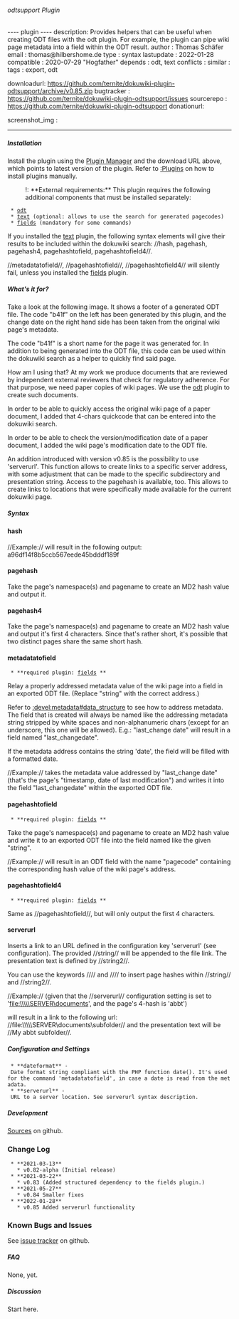 ====== odtsupport Plugin ======

---- plugin ----
description: Provides helpers that can be useful when creating ODT files with the odt plugin. For example, the plugin can pipe wiki page metadata into a field within the ODT result.
author     : Thomas Schäfer
email      : thomas@hilbershome.de 
type       : syntax
lastupdate : 2022-01-28
compatible : 2020-07-29 "Hogfather"
depends    : odt, text
conflicts  : 
similar    : 
tags       : export, odt

downloadurl: https://github.com/ternite/dokuwiki-plugin-odtsupport/archive/v0.85.zip
bugtracker : https://github.com/ternite/dokuwiki-plugin-odtsupport/issues
sourcerepo : https://github.com/ternite/dokuwiki-plugin-odtsupport
donationurl: 

screenshot_img : 
----

===== Installation =====

Install the plugin using the [[plugin:plugin|Plugin Manager]] and the download URL above, which points to latest version of the plugin. Refer to [[:Plugins]] on how to install plugins manually.

:!: **External requirements:** This plugin requires the following additional components that must be installed separately: 
  * [[odt]]
  * [[text]] (optional: allows to use the search for generated pagecodes)
  * [[fields]] (mandatory for some commands)

If you installed the [[text]] plugin, the following syntax elements will give their results to be included within the dokuwiki search: //hash, pagehash, pagehash4, pagehashtofield, pagehashtofield4//.

//metadatatofield//, //pagehashtofield//, //pagehashtofield4// will silently fail, unless you installed the [[fields]] plugin.

===== What's it for? =====

Take a look at the following image. It shows a footer of a generated ODT file. The code "b41f" on the left has been generated by this plugin, and the change date on the right hand side has been taken from the original wiki page's metadata.

{{https://github.com/ternite/dokuwiki-plugin-odtsupport/raw/main/footer-example.png}}

The code "b41f" is a short name for the page it was generated for. In addition to being generated into the ODT file, this code can be used within the dokuwiki search as a helper to quickly find said page.

How am I using that? At my work we produce documents that are reviewed by independent external reviewers that check for regulatory adherence. For that purpose, we need paper copies of wiki pages. We use the [[odt]] plugin to create such documents.

In order to be able to quickly access the original wiki page of a paper document, I added that 4-chars quickcode that can be entered into the dokuwiki search.

In order to be able to check the version/modification date of a paper document, I added the wiki page's modification date to the ODT file.

An addition introduced with version v0.85 is the possibility to use 'serverurl'. This function allows to create links to a specific server address, with some adjustment that can be made to the specific subdirectory and presentation string. Access to the pagehash is available, too. This allows to create links to locations that were specifically made available for the current dokuwiki page.


===== Syntax =====

==== hash ====

<code>{{hash>string}}</code>

//Example:// <code>{{hash>TEST}}</code> will result in the following output: a96df14f8b5ccb567eede45bdddf189f

==== pagehash ====

<code>{{pagehash}}</code>

Take the page's namespace(s) and pagename to create an MD2 hash value and output it.

==== pagehash4 ====

<code>{{pagehash4}}</code>

Take the page's namespace(s) and pagename to create an MD2 hash value and output it's first 4 characters. Since that's rather short, it's possible that two distinct pages share the same short hash.

==== metadatatofield ====

  * **required plugin: [[fields]] **

<code>{{metadatatofield>string}}</code>

Relay a properly addressed metadata value of the wiki page into a field in an exported ODT file. (Replace "string" with the correct address.)

Refer to [[:devel:metadata#data_structure]] to see how to address metadata. The field that is created will always be named like the addressing metadata string stripped by white spaces and non-alphanumeric chars (except for an underscore, this one will be allowed). E.g.: "last_change date" will result in a field named "last_changedate".

If the metadata address contains the string 'date', the field will be filled with a formatted date.

//Example:// <code>{{metadatatofield>last_change date}}</code> takes the metadata value addressed by "last_change date" (that's the page's "timestamp, date of last modification") and writes it into the field "last_changedate" within the exported ODT file.

==== pagehashtofield ====

  * **required plugin: [[fields]] **


<code>{{pagehashtofield>string}}</code>

Take the page's namespace(s) and pagename to create an MD2 hash value and write it to an exported ODT file into the field named like the given "string".

//Example:// <code>{{pagehashtofield>pagecode}}</code> will result in an ODT field with the name "pagecode" containing the corresponding hash value of the wiki page's address.

==== pagehashtofield4 ====

  * **required plugin: [[fields]] **

<code>{{pagehashtofield4>string}}</code>

Same as //pagehashtofield//, but will only output the first 4 characters.

==== serverurl ====

<code>{{serverurl>string:string2}}</code>

Inserts a link to an URL defined in the configuration key 'serverurl' (see configuration). The provided //string// will be appended to the file link. The presentation text is defined by //string2//.

You can use the keywords //<PAGEHASH>// and //<PAGEHASH4>// to insert page hashes within //string// and //string2//.

//Example:// (given that the //serverurl// configuration setting is set to 'file:\\\\\SERVER\documents', and the page's 4-hash is 'abbt')

<code>{{serverurl>\subfolder:My <PAGEHASH4> subfolder}}</code> will result in a link to the following url: //file:\\\\\SERVER\documents\subfolder// and the presentation text will be //My abbt subfolder//.

===== Configuration and Settings =====

  * **dateformat** - Date format string compliant with the PHP function date(). It's used for the command 'metadatatofield', in case a date is read from the metadata.
  * **serverurl** - URL to a server location. See serverurl syntax description.

===== Development =====

[[https://github.com/ternite/dokuwiki-plugin-odtsupport|Sources]] on github.

=== Change Log ===

  * **2021-03-13**
    * v0.82-alpha (Initial release)
  * **2021-03-22**
    * v0.83 (Added structured dependency to the fields plugin.)
  * **2021-05-27**
    * v0.84 Smaller fixes
  * **2022-01-28**
    * v0.85 Added serverurl functionality

=== Known Bugs and Issues ===

See [[https://github.com/ternite/dokuwiki-plugin-odtsupport/issues|issue tracker]] on github.

===== FAQ =====

None, yet.

===== Discussion =====

Start here.
